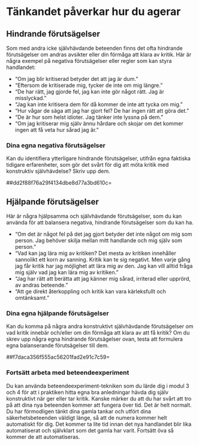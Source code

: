 # Tänkandet påverkar hur du agerar

## Hindrande förutsägelser

Som med andra icke självhävdande beteenden finns det ofta hindrande
förutsägelser om andras avsikter eller din förmåga att klara av kritik.
Här är några exempel på negativa förutsägelser eller regler som kan
styra handlandet:

-   "Om jag blir kritiserad betyder det att jag är dum."
-   "Eftersom de kritiserade mig, tycker de inte om mig längre."
-   "De har rätt, jag gjorde fel, jag kan inte gör något rätt. Jag är
    misslyckad."
-   "Jag kan inte kritisera dem för då kommer de inte att tycka om mig."
-   "Hur vågar de säga att jag har gjort fel? De har ingen rätt att göra
    det."
-   "De är hur som helst idioter. Jag tänker inte lyssna på dem."
-   "Om jag kritiserar mig själv ännu hårdare och skojar om det kommer
    ingen att få veta hur sårad jag är."

### Dina egna negativa förutsägelser

Kan du identifiera ytterligare hindrande förutsägelser, utifrån egna
faktiska tidigare erfarenheter, som gör det svårt för dig att möta
kritik med konstruktiv självhävdelse? Skriv upp dem.

##dd2f88f76a29f4134dbe8d77a3bd610c=

## Hjälpande förutsägelser

Här är några hjälpsamma och självhävdande förutsägelser, som du kan
använda för att balansera negativa, hindrande förutsägelser som du kan
ha.

-   "Om det är något fel på det jag gjort betyder det inte något om mig
    som person. Jag behöver skilja mellan mitt handlande och mig själv
    som person."
-   "Vad kan jag lära mig av kritiken? Det mesta av kritiken innehåller
    sannolikt ett korn av sanning. Kritik kan te sig negativt. Men varje
    gång jag får kritik har jag möjlighet att lära mig av den. Jag kan
    vill alltid fråga mig själv vad jag kan lära mig av kritiken."
-   "Jag har rätt att berätta att jag känner mig sårad, irriterad eller
    upprörd, av andras beteende."
-   "Att ge direkt återkoppling och kritik kan vara kärleksfullt och
    omtänksamt."

### Dina egna hjälpande förutsägelser

Kan du komma på några andra konstruktivt självhävdande förutsägelser om
vad kritik innebär och/eller om din förmåga att klara av att få kritik?
Om du skrev upp några egna hindrande förutsägelser ovan, testa att
formulera egna balanserande förutsägelser till dem.

##f7daca356f555ac56201fad2e91c7c59=

### Fortsätt arbeta med beteendeexperiment

Du kan använda beteendeexperiment-tekniken som du lärde dig i modul 3
och 4 för att i praktiken hitta egna bra anledningar hävda dig själv
konstruktivt när ger eller tar kritik. Kanske märker du att du har svårt
att tro på att dina nya beteenden kommer att fungera över tid. Det är
helt normalt. Du har förmodligen tänkt dina gamla tankar och utfört dina
säkerhetsbeteenden väldigt länge, så att de numera kommer helt
automatiskt för dig. Det kommer ta lite tid innan det nya handlandet
blir lika automatiserat och självklart som det gamla har varit. Fortsätt
öva så kommer de att automatiseras.
